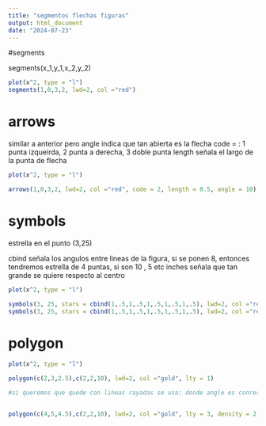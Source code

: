 ```yaml
---
title: "segmentos flechas figuras"
output: html_document
date: "2024-07-23"
---
```



#segments

segments(x_1,y_1,x_2,y_2)

```r
plot(x^2, type = "l")
segments(1,0,3,2, lwd=2, col ="red")

```


# arrows

similar a anterior pero angle indica que tan abierta es la flecha
code = : 1 punta izqueirda, 2 punta a derecha, 3 doble punta
length señala el largo de la punta de flecha

```r
plot(x^2, type = "l")

arrows(1,0,3,2, lwd=2, col ="red", code = 2, length = 0.5, angle = 10)


```



# symbols

estrella en el punto (3,25)

cbind señala los angulos entre lineas de la figura, si se ponen 8, entonces tendremos estrella de 4 puntas, si son 10 , 5 etc
inches señala que tan grande se quiere respecto al centro

```r
plot(x^2, type = "l")

symbols(3, 25, stars = cbind(1,.5,1,.5,1,.5,1,.5,1,.5), lwd=2, col ="red", add = TRUE, inches = .5)
symbols(3, 25, stars = cbind(1,.5,1,.5,1,.5,1,.5,1,.5), lwd=2, col ="red", add = TRUE, inches = 1)


```



# polygon


```r
plot(x^2, type = "l")

polygon(c(2,3,2.5),c(2,2,10), lwd=2, col ="gold", lty = 1)

#si queremos que quede con lineas rayadas se usa: donde angle es conrespecto a eje x


polygon(c(4,5,4.5),c(2,2,10), lwd=2, col ="gold", lty = 3, density = 2, angle=90)

```





